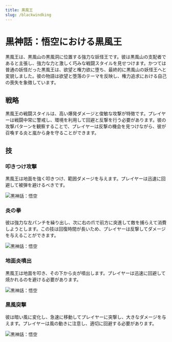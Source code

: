 ```yaml
---
title: 黒風王
slug: /blackwindking
---
```


# 黒神話：悟空における黒風王

黒風王は、黒風山の黒風洞に位置する強力な妖怪王です。彼は黒風山の支配者であると主張し、強力な力と激しく巧みな戦闘スタイルを見せつけます。かつては普通の妖怪だった黒風王は、欲望と権力欲に堕ち、最終的に黒風山の妖怪王へと変貌しました。彼の物語は欲望と堕落のテーマを反映し、権力追求における自己の喪失を象徴しています。

## 戦略

黒風王の戦闘スタイルは、高い爆発ダメージと俊敏な攻撃が特徴です。プレイヤーは戦闘中常に警戒し、環境を利用して回避と反撃を行う必要があります。彼の攻撃パターンを観察することで、プレイヤーは反撃の機会を見つけながら、彼が召喚する炎と嵐から身を守ることができます。

## 技

### 叩きつけ攻撃

黒風王は地面を強く叩きつけ、範囲ダメージを与えます。プレイヤーは迅速に回避して被弾を避けるべきです。

<img src="https://image.informedainews.com/bwk1.gif" alt="黒神話：悟空"/>

### 炎の拳

彼は強力な左パンチを繰り出し、次に右の爪で前方に突進して敵を捕らえて消費しようとします。この技は回復時間が長いため、プレイヤーは反撃してダメージを与えることができます。

<img src="https://image.informedainews.com/bwk2.gif" alt="黒神話：悟空"/>

### 地面炎噴出

黒風王は地面を叩き、その下から炎が噴出します。プレイヤーは迅速に回避して焼かれるのを避ける必要があります。

<img src="https://image.informedainews.com/bwk3.gif" alt="黒神話：悟空"/>

### 黒風突撃

彼は暗い風に変化し、急速に移動してプレイヤーに突撃し、大きなダメージを与えます。プレイヤーは風の動きに注意し、適切に回避する必要があります。

<img src="https://image.informedainews.com/bwk4.gif" alt="黒神話：悟空"/>